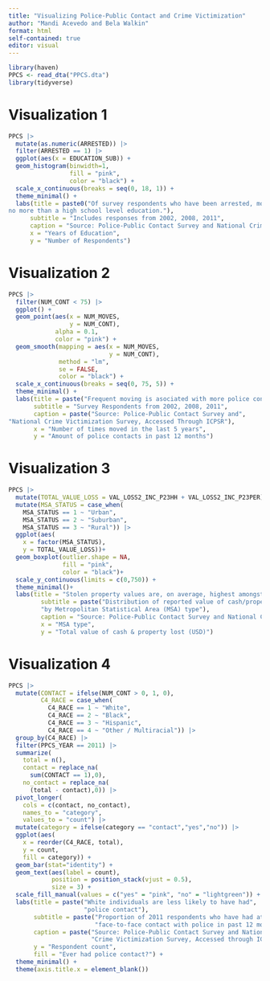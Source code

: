 ```yaml
---
title: "Visualizing Police-Public Contact and Crime Victimization"
author: "Mandi Acevedo and Bela Walkin"
format: html
self-contained: true
editor: visual
---
```


```r
library(haven)
PPCS <- read_dta("PPCS.dta")
library(tidyverse)
```

# Visualization 1

```r

PPCS |>
  mutate(as.numeric(ARRESTED)) |>
  filter(ARRESTED == 1) |>
  ggplot(aes(x = EDUCATION_SUB)) +
  geom_histogram(binwidth=1,
                 fill = "pink",
                 color = "black") +
  scale_x_continuous(breaks = seq(0, 18, 1)) +
  theme_minimal() + 
  labs(title = paste0("Of survey respondents who have been arrested, most have 
no more than a high school level education."),
      subtitle = "Includes responses from 2002, 2008, 2011",
      caption = "Source: Police-Public Contact Survey and National Crime Victimization Survey, Accessed Through ICPSR", 
      x = "Years of Education",
      y = "Number of Respondents")
```

# Visualization 2

```r

PPCS |>
  filter(NUM_CONT < 75) |>
  ggplot() +
  geom_point(aes(x = NUM_MOVES,
                 y = NUM_CONT),
             alpha = 0.1,
             color = "pink") +
  geom_smooth(mapping = aes(x = NUM_MOVES,
                            y = NUM_CONT),
              method = "lm",
              se = FALSE,
              color = "black") +
  scale_x_continuous(breaks = seq(0, 75, 5)) +
  theme_minimal() +
  labs(title = paste("Frequent moving is asociated with more police contacts."),
       subtitle = "Survey Respondents from 2002, 2008, 2011",
       caption = paste("Source: Police-Public Contact Survey and", 
"National Crime Victimization Survey, Accessed Through ICPSR"),
       x = "Number of times moved in the last 5 years",
       y = "Amount of police contacts in past 12 months")
```

# Visualization 3

```r
PPCS |>
  mutate(TOTAL_VALUE_LOSS = VAL_LOSS2_INC_P23HH + VAL_LOSS2_INC_P23PER) |>
  mutate(MSA_STATUS = case_when(
    MSA_STATUS == 1 ~ "Urban",
    MSA_STATUS == 2 ~ "Suburban",
    MSA_STATUS == 3 ~ "Rural")) |>
  ggplot(aes(
    x = factor(MSA_STATUS), 
    y = TOTAL_VALUE_LOSS))+
  geom_boxplot(outlier.shape = NA,
               fill = "pink",
               color = "black")+
  scale_y_continuous(limits = c(0,750)) +
  theme_minimal()+
  labs(title = "Stolen property values are, on average, highest amongst suburban victims.",
         subtitle = paste("Distribution of reported value of cash/property lost",
         "by Metropolitan Statistical Area (MSA) type"),
         caption = "Source: Police-Public Contact Survey and National Crime Victimization Survey, Accessed through ICPSR",
         x = "MSA type",
         y = "Total value of cash & property lost (USD)")

```

# Visualization 4

```r
PPCS |>
  mutate(CONTACT = ifelse(NUM_CONT > 0, 1, 0),
         C4_RACE = case_when(
           C4_RACE == 1 ~ "White",
           C4_RACE == 2 ~ "Black",
           C4_RACE == 3 ~ "Hispanic",
           C4_RACE == 4 ~ "Other / Multiracial")) |>
  group_by(C4_RACE) |>
  filter(PPCS_YEAR == 2011) |>
  summarize(
    total = n(),
    contact = replace_na(
      sum(CONTACT == 1),0),
    no_contact = replace_na(
      (total - contact),0)) |>
  pivot_longer(
    cols = c(contact, no_contact),
    names_to = "category",
    values_to = "count") |>
  mutate(category = ifelse(category == "contact","yes","no")) |>
  ggplot(aes( 
    x = reorder(C4_RACE, total),
    y = count,
    fill = category)) +
  geom_bar(stat="identity") +
  geom_text(aes(label = count),
            position = position_stack(vjust = 0.5),
            size = 3) +
  scale_fill_manual(values = c("yes" = "pink", "no" = "lightgreen")) +
  labs(title = paste("White individuals are less likely to have had",
                     "police contact"),
       subtitle = paste("Proportion of 2011 respondents who have had at least one",
                        "face-to-face contact with police in past 12 months"),
       caption = paste("Source: Police-Public Contact Survey and National",
                       "Crime Victimization Survey, Accessed through ICPSR"),
       y = "Respondent count",
       fill = "Ever had police contact?") +
  theme_minimal() +
  theme(axis.title.x = element_blank())
```
